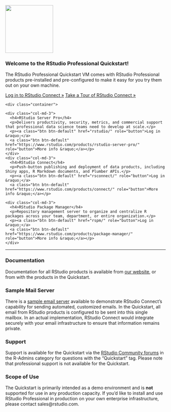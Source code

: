 <!--html_preserve-->
<script>
$(function () {
  $('[data-toggle="tooltip"]').tooltip()
})
</script>
<!--/html_preserve-->

<!--html_preserve-->
<div class="jumbotron">
  <p><img src="images/rstudio-logo.png" width="150px"></p>
  <h3>Welcome to the RStudio Professional Quickstart!</h3>
  <p>The RStudio Professional Quickstart VM comes with RStudio Professional products pre-installed and pre-configured to make it easy for you try them out on your own machine.</p>
  <p>
  <a class="btn btn-primary btn-lg" href="rsconnect/" role="button" data-toggle="tooltip" data-placement="right" title="Default Username: rstudio Default Password: rstudio">Log in to RStudio Connect &raquo;</a>
  <a class="btn btn-primary btn-lg" href="tour.html" role="button">Take a Tour of RStudio Connect &raquo;</a>
  </p>
</div>
<!--/html_preserve-->

<!--html_preserve-->
    <div class="container">
  <div class="row">
    <div class="col-md-3">
      <h4>RStudio Server Pro</h4>
      <p>Delivers productivity, security, metrics, and commercial support that professional data science teams need to develop at scale.</p>
      <p><a class="btn btn-default" href="rstudio/" role="button">Log in &raquo;</a>
      <a class="btn btn-default" href="https://www.rstudio.com/products/rstudio-server-pro/" role="button">More info &raquo;</a></p>
    </div>
    <div class="col-md-3">
      <h4>RStudio Connect</h4>
      <p>Push-button publishing and deployment of data products, including Shiny apps, R Markdown documents, and Plumber APIs.</p>
      <p><a class="btn btn-default" href="rsconnect/" role="button">Log in &raquo;</a>
      <a class="btn btn-default" href="https://www.rstudio.com/products/connect/" role="button">More info &raquo;</a></p>
   </div>
    <div class="col-md-3">
      <h4>RStudio Package Manager</h4>
      <p>Repository management server to organize and centralize R packages across your team, department, or entire organization.</p>
      <p><a class="btn btn-default" href="rspm/" role="button">Log in &raquo;</a>
      <a class="btn btn-default" href="https://www.rstudio.com/products/package-manager/" role="button">More info &raquo;</a></p>
    </div>
  </div>
</div>
<hr>
<!--/html_preserve-->

### Documentation

Documentation for all RStudio products is available from [our website](http://docs.rstudio.com/), or from with the products in the Quickstart.

### Sample Mail Server
  
There is a [sample email server](webmail/) available to demonstrate RStudio Connect’s capability for sending automated, customized emails. In the Quickstart, all email from RStudio products is configured to be sent into this single mailbox. In an actual implementation, RStudio Connect would integrate securely with your email infrastructure to ensure that information remains private.

### Support

Support is available for the Quickstart via the [RStudio Community forums](https://community.rstudio.com/tags/c/r-admin/quickstart) in the R-Admins category for questions with the "Quickstart" tag. Please note that professional support is not available for the Quickstart.

### Scope of Use

The Quickstart is primarily intended as a demo environment and is **not** supported for use in any production capacity. If you'd like to install and use RStudio Professional in production on your own enterprise infrastructure, please contact sales@rstudio.com.


